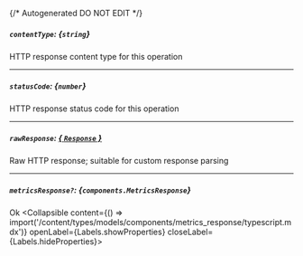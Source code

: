 {/* Autogenerated DO NOT EDIT  */}

##### `contentType`: *{`string`}*
HTTP response content type for this operation

---
##### `statusCode`: *{`number`}*
HTTP response status code for this operation

---
##### `rawResponse`: [*{ `Response` }*](https://developer.mozilla.org/en-US/docs/Web/API/Response)
Raw HTTP response; suitable for custom response parsing

---
##### `metricsResponse?`: *{`components.MetricsResponse`}*
Ok
<Collapsible content={() => import('/content/types/models/components/metrics_response/typescript.mdx')} openLabel={Labels.showProperties} closeLabel={Labels.hideProperties}>
</Collapsible>


